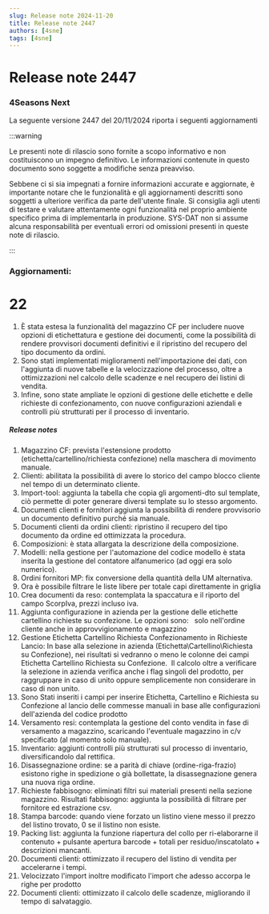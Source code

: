 ```yaml
---
slug: Release note 2024-11-20
title: Release note 2447
authors: [4sne]
tags: [4sne]
---
```


# Release note 2447

### 4Seasons Next

La seguente versione 2447 del 20/11/2024 riporta i seguenti aggiornamenti

:::warning

Le presenti note di rilascio sono fornite a scopo informativo e non costituiscono un impegno definitivo. Le informazioni contenute in questo documento sono soggette a modifiche senza preavviso.

Sebbene ci si sia impegnati a fornire informazioni accurate e aggiornate, è importante notare che le funzionalità e gli aggiornamenti descritti sono soggetti a ulteriore verifica da parte dell'utente finale.  Si consiglia agli utenti di testare e valutare attentamente ogni funzionalità nel proprio ambiente specifico prima di implementarla in produzione.
SYS-DAT non si assume alcuna responsabilità per eventuali errori od omissioni presenti in queste note di rilascio.

:::


<!-- truncate -->

### Aggiornamenti:        

#  22

1. È stata estesa la funzionalità del magazzino CF per includere nuove opzioni di etichettatura e gestione dei documenti, come la possibilità di rendere provvisori documenti definitivi e il ripristino del recupero del tipo documento da ordini.
2. Sono stati implementati miglioramenti nell'importazione dei dati, con l'aggiunta di nuove tabelle e la velocizzazione del processo, oltre a ottimizzazioni nel calcolo delle scadenze e nel recupero dei listini di vendita.
3. Infine, sono state ampliate le opzioni di gestione delle etichette e delle richieste di confezionamento, con nuove configurazioni aziendali e controlli più strutturati per il processo di inventario.


##### Release notes

1. Magazzino CF: prevista l'estensione prodotto (etichetta/cartellino/richiesta confezione) nella maschera di movimento manuale.&nbsp; 
1. Clienti: abilitata la possibilità di avere lo storico del campo blocco cliente nel tempo di un determinato cliente. 
1. Import-tool: aggiunta la tabella che copia gli argomenti-dto sul template, ciò permette di poter generare diversi template su lo stesso argomento. 
1. Documenti clienti e fornitori aggiunta la possibilità di rendere provvisorio un documento definitivo purché sia manuale. 
1. Documenti clienti da ordini clienti: ripristino il recupero del tipo documento da ordine ed ottimizzata la procedura. 
1. Composizioni: è stata allargata la descrizione della composizione. 
1. Modelli: nella gestione per l'automazione del codice modello è stata inserita la gestione del contatore alfanumerico (ad oggi era solo numerico). 
1. Ordini fornitori MP: fix conversione della quantità della UM alternativa. 
1. Ora è possibile filtrare le liste libere per totale capi direttamente in griglia 
1. Crea documenti da reso: contemplata la spaccatura e il riporto del campo ScorpIva, prezzi incluso iva.
1. Aggiunta configurazione in azienda per la gestione delle etichette cartellino richieste su confezione. Le opzioni sono:&nbsp; &nbsp;solo nell'ordine cliente anche in approvvigionamento e magazzino   
1. Gestione Etichetta Cartellino Richiesta Confezionamento in Richieste Lancio: In base alla selezione in azienda (Etichetta\Cartellino\Richiesta su Confezione), nei risultati si vedranno o meno le colonne dei campi Etichetta Cartellino Richiesta su Confezione.&nbsp; Il calcolo oltre a verificare la selezione in azienda verifica anche i flag singoli del prodotto, per raggruppare in caso di unito oppure semplicemente non considerare in caso di non unito. 
1. Sono Stati inseriti i campi per inserire Etichetta, Cartellino e Richiesta su Confezione al lancio delle commesse manuali in base alle configurazioni dell'azienda del codice prodotto 
1. Versamento resi: contemplata la gestione del conto vendita in fase di versamento a magazzino, scaricando l'eventuale magazzino in c/v specificato (al momento solo manuale). 
1. Inventario: aggiunti controlli più strutturati sul processo di inventario, diversificandolo dal rettifica. 
1. Disassegnazione ordine: se a parità di chiave (ordine-riga-frazio) esistono righe in spedizione o già bollettate, la disassegnazione genera una nuova riga ordine. 
1. Richieste fabbisogno: eliminati filtri sui materiali presenti nella sezione magazzino. Risultati fabbisogno: aggiunta la possibilità di filtrare per fornitore ed estrazione csv. 
1. Stampa barcode: quando viene forzato un listino viene messo il prezzo del listino trovato, 0 se il listino non esiste. 
1. Packing list: aggiunta la funzione riapertura del collo per ri-elaborarne il contenuto + pulsante apertura barcode + totali per residuo/inscatolato + descrizioni mancanti. 
1. Documenti clienti: ottimizzato il recupero del listino di vendita per accelerarne i tempi. 
1. Velocizzato l'import inoltre modificato l'import che adesso accorpa le righe per prodotto 
1. Documenti clienti: ottimizzato il calcolo delle scadenze, migliorando il tempo di salvataggio. 

